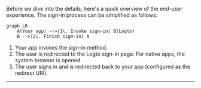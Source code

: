 
Before we dive into the details, here's a quick overview of the end-user experience. The sign-in process can be simplified as follows:

```mermaid
graph LR
    A(Your app) -->|1\. Invoke sign-in| B(Logto)
    B -->|2\. Finish sign-in| A
```

1. Your app invokes the sign-in method.
2. The user is redirected to the Logto sign-in page. For native apps, the system browser is opened.
3. The user signs in and is redirected back to your app (configured as the redirect URI).

<RegardingRedirectBasedSignIn />

---
